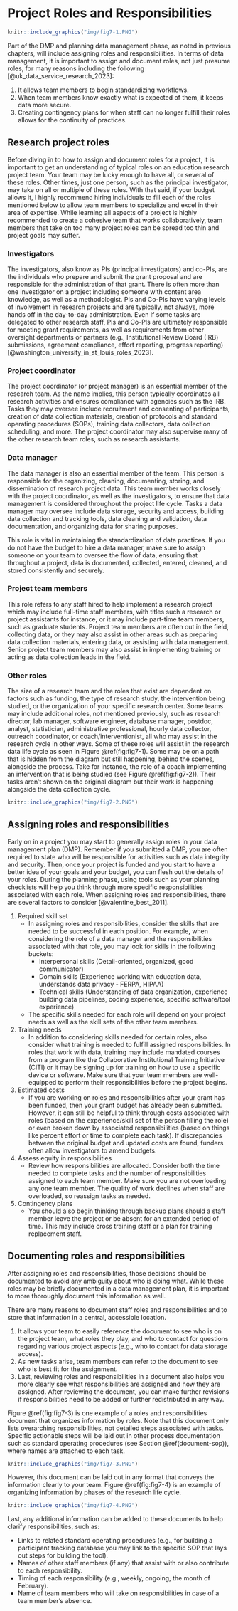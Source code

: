 # Project Roles and Responsibilities {#roles}

```r

knitr::include_graphics("img/fig7-1.PNG")

```

Part of the DMP and planning data management phase, as noted in previous chapters, will include assigning roles and responsibilities. In terms of data management, it is important to assign and document roles, not just presume roles, for many reasons including the following [@uk_data_service_research_2023]:

1. It allows team members to begin standardizing workflows.
1. When team members know exactly what is expected of them, it keeps data more secure.
1. Creating contingency plans for when staff can no longer fulfill their roles allows for the continuity of practices.

## Research project roles

Before diving in to how to assign and document roles for a project, it is important to get an understanding of typical roles on an education research project team. Your team may be lucky enough to have all, or several of these roles. Other times, just one person, such as the principal investigator, may take on all or multiple of these roles. With that said, if your budget allows it, I highly recommend hiring individuals to fill each of the roles mentioned below to allow team members to specialize and excel in their area of expertise. While learning all aspects of a project is highly recommended to create a cohesive team that works collaboratively, team members that take on too many project roles can be spread too thin and project goals may suffer.

### Investigators

The investigators, also know as PIs (principal investigators) and co-PIs, are the individuals who prepare and submit the grant proposal and are responsible for the administration of that grant. There is often more than one investigator on a project including someone with content area knowledge, as well as a methodologist. PIs and Co-PIs have varying levels of involvement in research projects and are typically, not always, more hands off in the day-to-day administration. Even if some tasks are delegated to other research staff, PIs and Co-PIs are ultimately responsible for meeting grant requirements, as well as requirements from other oversight departments or partners (e.g., Institutional Review Board (IRB) submissions, agreement compliance, effort reporting, progress reporting) [@washington_university_in_st_louis_roles_2023].

### Project coordinator

The project coordinator (or project manager) is an essential member of the research team. As the name implies, this person typically coordinates all research activities and ensures compliance with agencies such as the IRB. Tasks they may oversee include recruitment and consenting of participants, creation of data collection materials, creation of protocols and standard operating procedures (SOPs), training data collectors, data collection scheduling, and more. The project coordinator may also supervise many of the other research team roles, such as research assistants.

### Data manager

The data manager is also an essential member of the team. This person is responsible for the organizing, cleaning, documenting, storing, and dissemination of research project data. This team member works closely with the project coordinator, as well as the investigators, to ensure that data management is considered throughout the project life cycle. Tasks a data manager may oversee include data storage, security and access, building data collection and tracking tools, data cleaning and validation, data documentation, and organizing data for sharing purposes.

This role is vital in maintaining the standardization of data practices. If you do not have the budget to hire a data manager, make sure to assign someone on your team to oversee the flow of data, ensuring that throughout a project, data is documented, collected, entered, cleaned, and stored consistently and securely. 

### Project team members

This role refers to any staff hired to help implement a research project which may include full-time staff members, with titles such a research or project assistants for instance, or it may include part-time team members, such as graduate students. Project team members are often out in the field, collecting data, or they may also assist in other areas such as preparing data collection materials, entering data, or assisting with data management. Senior project team members may also assist in implementing training or acting as data collection leads in the field.

### Other roles

The size of a research team and the roles that exist are dependent on factors such as funding, the type of research study, the intervention being studied, or the organization of your specific research center. Some teams may include additional roles, not mentioned previously, such as research director, lab manager, software engineer, database manager, postdoc, analyst, statistician, administrative professional, hourly data collector, outreach coordinator, or coach/interventionist, all who may assist in the research cycle in other ways. Some of these roles will assist in the research data life cycle as seen in Figure \@ref(fig:fig7-1). Some may be on a path that is hidden from the diagram but still happening, behind the scenes, alongside the process. Take for instance, the role of a coach implementing an intervention that is being studied (see Figure \@ref(fig:fig7-2)). Their tasks aren't shown on the original diagram but their work is happening alongside the data collection cycle. 

```r

knitr::include_graphics("img/fig7-2.PNG")

```


## Assigning roles and responsibilities

Early on in a project you may start to generally assign roles in your data management plan (DMP). Remember if you submitted a DMP, you are often required to state who will be responsible for activities such as data integrity and security. Then, once your project is funded and you start to have a better idea of your goals and your budget, you can flesh out the details of your roles. During the planning phase, using tools such as your planning checklists will help you think through more specific responsibilities associated with each role. When assigning roles and responsibilities, there are several factors to consider [@valentine_best_2011].

1. Required skill set
    - In assigning roles and responsibilities, consider the skills that are needed to be successful in each position. For example, when considering the role of a data manager and the responsibilities associated with that role, you may look for skills in the following buckets: 
      - Interpersonal skills (Detail-oriented, organized, good communicator)  
      - Domain skills (Experience working with education data, understands data privacy - FERPA, HIPAA)  
      - Technical skills (Understanding of data organization, experience building data pipelines, coding experience, specific software/tool experience)  
    - The specific skills needed for each role will depend on your project needs as well as the skill sets of the other team members.

2. Training needs
    - In addition to considering skills needed for certain roles, also consider what training is needed to fulfill assigned responsibilities. In roles that work with data, training may include mandated courses from a program like the Collaborative Institutional Training Initiative (CITI) or it may be signing up for training on how to use a specific device or software. Make sure that your team members are well-equipped to perform their responsibilities before the project begins.

3. Estimated costs
    - If you are working on roles and responsibilities after your grant has been funded, then your grant budget has already been submitted. However, it can still be helpful to think through costs associated with roles (based on the experience/skill set of the person filling the role) or even broken down by associated responsibilities (based on things like percent effort or time to complete each task). If discrepancies between the original budget and updated costs are found, funders often allow investigators to amend budgets.

4. Assess equity in responsibilities
    - Review how responsibilities are allocated. Consider both the time needed to complete tasks and the number of responsibilities assigned to each team member. Make sure you are not overloading any one team member. The quality of work declines when staff are overloaded, so reassign tasks as needed.

5. Contingency plans
    - You should also begin thinking through backup plans should a staff member leave the project or be absent for an extended period of time. This may include cross training staff or a plan for training replacement staff.

## Documenting roles and responsibilities {#roledoc}

After assigning roles and responsibilities, those decisions should be documented to avoid any ambiguity about who is doing what. While these roles may be briefly documented in a data management plan, it is important to more thoroughly document this information as well. 

There are many reasons to document staff roles and responsibilities and to store that information in a central, accessible location.

1. It allows your team to easily reference the document to see who is on the project team, what roles they play, and who to contact for questions regarding various project aspects (e.g., who to contact for data storage access). 
2. As new tasks arise, team members can refer to the document to see who is best fit for the assignment.  
3. Last, reviewing roles and responsibilities in a document also helps you more clearly see what responsibilities are assigned and how they are assigned. After reviewing the document, you can make further revisions if responsibilities need to be added or further redistributed in any way.

Figure \@ref(fig:fig7-3) is one example of a roles and responsibilities document that organizes information by roles. Note that this document only lists overarching responsibilities, not detailed steps associated with tasks. Specific actionable steps will be laid out in other process documentation such as standard operating procedures (see Section \@ref(document-sop)), where names are attached to each task. 

```r

knitr::include_graphics("img/fig7-3.PNG")

```

However, this document can be laid out in any format that conveys the information clearly to your team. Figure \@ref(fig:fig7-4) is an example of organizing information by phases of the research life cycle. 

```r

knitr::include_graphics("img/fig7-4.PNG")

```

Last, any additional information can be added to these documents to help clarify responsibilities, such as:

- Links to related standard operating procedures (e.g., for building a participant tracking database you may link to the specific SOP that lays out steps for building the tool).
- Names of other staff members (if any) that assist with or also contribute to each responsibility.
- Timing of each responsibility (e.g., weekly, ongoing, the month of February).
- Name of team members who will take on responsibilities in case of a team member's absence.
